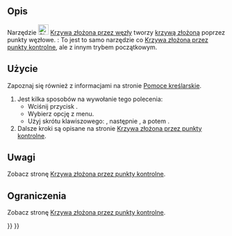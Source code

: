 <languages/>

{{Docnav/pl
|[[Sketcher_CreatePeriodicBSpline/pl|Okresowa krzywa złozona przez punkty]]
|[[Sketcher_CreatePeriodicBSplineByInterpolation/pl|Okresowa krzywa złozona przez węzły]]
|[[Sketcher_Workbench/pl|środowisko pracy Szkicownik]]
|IconL=Sketcher_CreatePeriodicBSpline.svg
|IconR=Sketcher_CreatePeriodicBSplineByInterpolation.svg
|IconC=Workbench_Sketcher.svg
}}

{{GuiCommand/pl
|Name=Sketcher CreateBSplineByInterpolation
|Name/pl=Szkicownik: Krzywa złożona przez węzły
|MenuLocation=Szkic → Elementy geometryczne szkicownika → Utwórz krzywą złożoną przez węzły
|Workbenches=[[Sketcher_Workbench/pl|Szkicownik]]
|Shortcut={{KEY|G}} {{KEY|B}} {{KEY|I}}
|Version=0.21
|SeeAlso=[[Sketcher_CreateBSpline/pl|Krzywa złożona przez punkty kontrolne]]
}}

<span id="Description"></span>
==Opis== 

Narzędzie [[Image:Sketcher_CreateBSplineByInterpolation.svg|24px]] [[Sketcher_CreateBSplineByInterpolation/pl|Krzywa złożona przez węzły]] tworzy [[B-Splines/pl|krzywą złożoną]] poprzez punkty węzłowe. {{Version/pl|1.0}}: To jest to samo narzędzie co [[Sketcher_CreateBSpline/pl|Krzywa złożona przez punkty kontrolne]], ale z innym trybem początkowym.

<span id="Usage"></span>
==Użycie== 

Zapoznaj się również z informacjami na stronie [[Sketcher_Workbench/pl#Pomoce_kreślarskie|Pomoce kreślarskie]].

# Jest kilka sposobów na wywołanie tego polecenia:
#* Wciśnij przycisk {{Button|[[Image:Sketcher_CreateBSplineByInterpolation.svg|16px]] [[Sketcher_CreateBSplineByInterpolation/pl|Krzywa złożona przez węzły]]}}.
#* Wybierz opcję {{MenuCommand|Szkicownik → Elementy geometryczne szkicownika → [[Image:Sketcher_CreateBSplineByInterpolation.svg|16px]] Utwórz krzywą złożoną przez węzły}} z menu.
#* Użyj skrótu klawiszowego:  {{KEY|G}}, następnie {{KEY|B}}, a potem {{KEY|I}}.
# Dalsze kroki są opisane na stronie [[Sketcher_CreateBSpline/pl#Użycie|Krzywa złożona przez punkty kontrolne]].

<span id="Notes"></span>
==Uwagi==

Zobacz stronę [[Sketcher_CreateBSpline/pl#Uwagi|Krzywa złożona przez punkty kontrolne]].

<span id="Limitations"></span>
==Ograniczenia== 

Zobacz stronę [[Sketcher_CreateBSpline/pl#Ograniczenia|Krzywa złożona przez punkty kontrolne]].


{{Docnav/pl
|[[Sketcher_CreatePeriodicBSpline/pl|Okresowa krzywa złozona przez punkty]]
|[[Sketcher_CreatePeriodicBSplineByInterpolation/pl|Okresowa krzywa złozona przez interpolację]]
|[[Sketcher_Workbench/pl|środowisko pracy Szkicownik]]
|IconL=Sketcher_CreatePeriodicBSpline.svg
|IconR=Sketcher_CreatePeriodicBSplineByInterpolation.svg
|IconC=Workbench_Sketcher.svg
}}

{{Sketcher_Tools_navi{{#translation:}}}}
{{Userdocnavi{{#translation:}}}}
